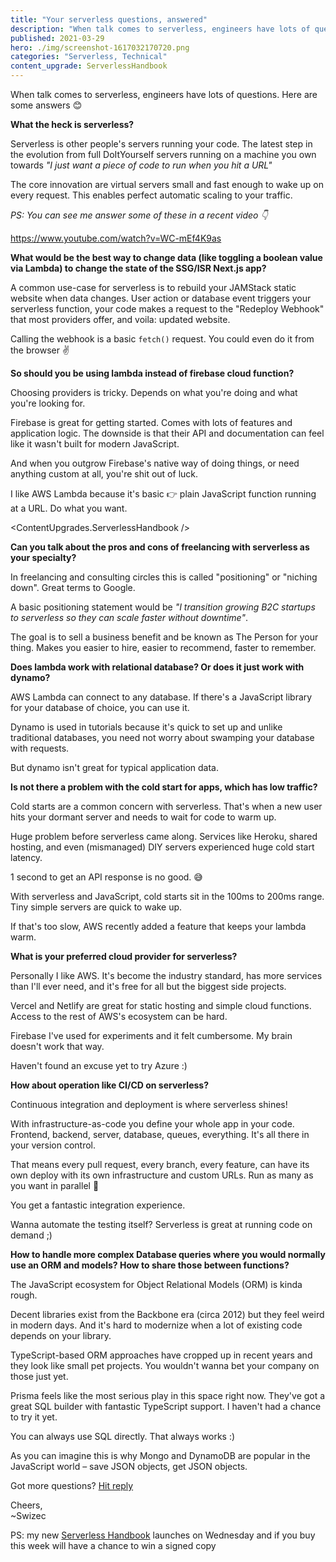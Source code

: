 ```yaml
---
title: "Your serverless questions, answered"
description: "When talk comes to serverless, engineers have lots of questions. Here are some answers 😊"
published: 2021-03-29
hero: ./img/screenshot-1617032170720.png
categories: "Serverless, Technical"
content_upgrade: ServerlessHandbook
---
```



When talk comes to serverless, engineers have lots of questions. Here are some answers 😊

**What the heck is serverless?**

Serverless is other people's servers running your code. The latest step in the evolution from full DoItYourself servers running on a machine you own towards _"I just want a piece of code to run when you hit a URL"_

The core innovation are virtual servers small and fast enough to wake up on every request. This enables perfect automatic scaling to your traffic.

_PS: You can see me answer some of these in a recent video 👇_

https://www.youtube.com/watch?v=WC-mEf4K9as

**‌What would be the best way to change data (like toggling a boolean value via Lambda) to change the state of the SSG/ISR Next.js app?**

A common use-case for serverless is to rebuild your JAMStack static website when data changes. User action or database event triggers your serverless function, your code makes a request to the "Redeploy Webhook" that most providers offer, and voila: updated website.

Calling the webhook is a basic `fetch()` request. You could even do it from the browser ✌️

**‌So should you be using lambda instead of firebase cloud function?**

Choosing providers is tricky. Depends on what you're doing and what you're looking for.

Firebase is great for getting started. Comes with lots of features and application logic. The downside is that their API and documentation can feel like it wasn't built for modern JavaScript.

And when you outgrow Firebase's native way of doing things, or need anything custom at all, you're shit out of luck.

I like AWS Lambda because it's basic 👉 plain JavaScript function running at a URL. Do what you want.

<ContentUpgrades.ServerlessHandbook />

**‌Can you talk about the pros and cons of freelancing with serverless as your specialty?**

In freelancing and consulting circles this is called "positioning" or "niching down". Great terms to Google.

A basic positioning statement would be _"I transition growing B2C startups to serverless so they can scale faster without downtime"_.

The goal is to sell a business benefit and be known as The Person for your thing. Makes you easier to hire, easier to recommend, faster to remember.

**‌Does lambda work with relational database? Or does it just work with dynamo?**

AWS Lambda can connect to any database. If there's a JavaScript library for your database of choice, you can use it.

Dynamo is used in tutorials because it's quick to set up and unlike traditional databases, you need not worry about swamping your database with requests.

But dynamo isn't great for typical application data.

**‌Is not there a problem with the cold start for apps, which has low traffic?**

Cold starts are a common concern with serverless. That's when a new user hits your dormant server and needs to wait for code to warm up.

Huge problem before serverless came along. Services like Heroku, shared hosting, and even (mismanaged) DIY servers experienced huge cold start latency.

1 second to get an API response is no good. 😅

With serverless and JavaScript, cold starts sit in the 100ms to 200ms range. Tiny simple servers are quick to wake up.

If that's too slow, AWS recently added a feature that keeps your lambda warm.

**‌What is your preferred cloud provider for serverless?**

Personally I like AWS. It's become the industry standard, has more services than I'll ever need, and it's free for all but the biggest side projects.

Vercel and Netlify are great for static hosting and simple cloud functions. Access to the rest of AWS's ecosystem can be hard.

Firebase I've used for experiments and it felt cumbersome. My brain doesn't work that way.

Haven't found an excuse yet to try Azure :)

**How about operation like CI/CD on serverless?**

Continuous integration and deployment is where serverless shines!

With infrastructure-as-code you define your whole app in your code. Frontend, backend, server, database, queues, everything. It's all there in your version control.

That means every pull request, every branch, every feature, can have its own deploy with its own infrastructure and custom URLs. Run as many as you want in parallel 🤘

You get a fantastic integration experience.

Wanna automate the testing itself? Serverless is great at running code on demand ;)

**How to handle more complex Database queries where you would normally use an ORM and models? How to share those between functions?**

The JavaScript ecosystem for Object Relational Models (ORM) is kinda rough.

Decent libraries exist from the Backbone era (circa 2012) but they feel weird in modern days. And it's hard to modernize when a lot of existing code depends on your library.

TypeScript-based ORM approaches have cropped up in recent years and they look like small pet projects. You wouldn't wanna bet your company on those just yet.

Prisma feels like the most serious play in this space right now. They've got a great SQL builder with fantastic TypeScript support. I haven't had a chance to try it yet.

You can always use SQL directly. That always works :)

As you can imagine this is why Mongo and DynamoDB are popular in the JavaScript world – save JSON objects, get JSON objects.

Got more questions? [Hit reply](https://twitter.com/swizec)

Cheers,<br/>
~Swizec

PS: my new [Serverless Handbook](https://serverlesshandbook.dev/) launches on Wednesday and if you buy this week will have a chance to win a signed copy
